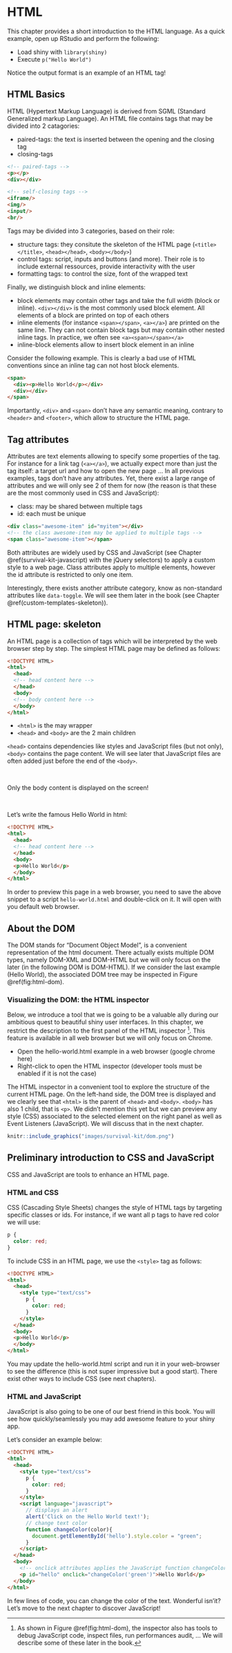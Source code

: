 # HTML {#survival-kit-html}
This chapter provides a short introduction to the HTML language. As a quick example, open up RStudio and perform the following:

  - Load shiny with `library(shiny)` 
  - Execute `p("Hello World")` 
  
Notice the output format is an example of an HTML tag!

## HTML Basics
HTML (Hypertext Markup Language) is derived from SGML (Standard Generalized markup Language). An HTML file contains tags that may be divided into 2 catagories:

  - paired-tags: the text is inserted between the opening and the closing tag
  - closing-tags

```html
<!-- paired-tags -->
<p></p>
<div></div>

<!-- self-closing tags -->
<iframe/>
<img/>
<input/>
<br/>
```

Tags may be divided into 3 categories, based on their role:

  - structure tags: they consitute the skeleton of the HTML page (`<title></title>`, `<head></head>`, `<body></body>`)
  - control tags: script, inputs and buttons (and more). Their role is to include external ressources, provide interactivity with the user
  - formatting tags: to control the size, font of the wrapped text
  
Finally, we distinguish block and inline elements:

  - block elements may contain other tags and take the full width (block or inline). `<div></div>` is the most commonly used block element. All elements of a block are printed on top of each others
  - inline elements (for instance `<span></span>`, `<a></a>`) are printed on the same line. They can not contain block tags but may contain other nested inline tags. In practice, we often see `<a><span></span></a>` 
  - inline-block elements allow to insert block element in an inline 
  
Consider the following example. This is clearly a bad use of HTML conventions since an inline tag can not host block elements.

```html
<span>
  <div><p>Hello World</p></div>
  <div></div>
</span>
```

Importantly, `<div>` and `<span>` don't have any semantic meaning, contrary to `<header>` and `<footer>`, which allow to structure the HTML page.

## Tag attributes
Attributes are text elements allowing to specify some properties of the tag. For instance for a link tag (`<a></a>`), we actually expect more than just the tag itself: a target url and how to open the new page ... In all previous examples, tags don't have any attributes. Yet, there exist a large range of attributes and we will only see 2 of them for now (the reason is that these are the most commonly used in CSS and JavaScript):

  - class: may be shared between multiple tags
  - id: each must be unique
  
```html
<div class="awesome-item" id="myitem"></div>
<!-- the class awesome-item may be applied to multiple tags -->
<span class="awesome-item"></span>
```

Both attributes are widely used by CSS and JavaScript (see Chapter \@ref(survival-kit-javascript) with the jQuery selectors) to apply a custom style to a web page. Class attributes apply to multiple elements, however the id attribute is restricted to only one item.

Interestingly, there exists another attribute category, know as non-standard attributes like `data-toggle`. We will see them later in the book (see Chapter \@ref(custom-templates-skeleton)).


## HTML page: skeleton
An HTML page is a collection of tags which will be interpreted by the web browser step by step. The simplest HTML page may be defined as follows:

```html
<!DOCTYPE HTML>
<html>
  <head>
  <!-- head content here -->
  </head>
  <body>
  <!-- body content here -->
  </body>
</html>
```

  - `<html>` is the may wrapper
  - `<head>` and `<body>` are the 2 main children
  
`<head>` contains dependencies like styles and JavaScript files (but not only), `<body>` contains the page content. We will see later that JavaScript files are often added just before the end of the `<body>`.

<br/>
<div class="callout callout-warning">
Only the body content is displayed on the screen!
</div>
<br/>
  
Let's write the famous Hello World in html:
  
```html
<!DOCTYPE HTML>
<html>
  <head>
  <!-- head content here -->
  </head>
  <body>
  <p>Hello World</p>
  </body>
</html>
```

In order to preview this page in a web browser, you need to save the above snippet to a script `hello-world.html` and double-click on it. It will open with you default web browser.


## About the DOM
The DOM stands for "Document Object Model", is a convenient representation of the html document. There actually exists multiple DOM types, namely DOM-XML and DOM-HTML but we will only focus on the later (in the following DOM is DOM-HTML).
If we consider the last example (Hello World), the associated DOM tree may be inspected in Figure \@ref(fig:html-dom).

### Visualizing the DOM: the HTML inspector
Below, we introduce a tool that we is going to be a valuable ally during our ambitious quest to beautiful shiny user interfaces. In this chapter, we restrict the description to the first panel of the HTML inspector [^inspector]. This feature is available in all web browser but we will only focus on Chrome.

   - Open the hello-world.html example in a web browser (google chrome here)
   - Right-click to open the HTML inspector (developer tools must be enabled if it is not the case)
   
The HTML inspector in a convenient tool to explore the structure of the current HTML page. On the left-hand side, the DOM tree is displayed and we clearly see that `<html>` is the parent of `<head>` and `<body>`. `<body>` has also 1 child, that is `<p>`. We didn't mention this yet but we can preview any style (CSS) associated to the selected element on the right panel as well as Event Listeners (JavaScript). We will discuss that in the next chapter.

```r
knitr::include_graphics("images/survival-kit/dom.png")
```

[^inspector]: As shown in Figure \@ref(fig:html-dom), the inspector also has tools to debug JavaScript code, inspect files, run performances audit, ... We will describe some of these later in the book.


## Preliminary introduction to CSS and JavaScript
CSS and JavaScript are tools to enhance an HTML page. 

### HTML and CSS
CSS (Cascading Style Sheets) changes the style of HTML tags by targeting specific classes or ids. For instance, if we want all p tags to have red color we will use:

```css
p {
  color: red;
}
```

To include CSS in an HTML page, we use the `<style>` tag as follows:

```html
<!DOCTYPE HTML>
<html>
  <head>
    <style type="text/css">
      p {
        color: red;
      }
    </style>
  </head>
  <body>
  <p>Hello World</p>
  </body>
</html>
```

You may update the hello-world.html script and run it in your web-browser to see the difference (this is not super impressive but a good start). There exist other ways to include CSS (see next chapters).

### HTML and JavaScript
JavaScript is also going to be one of our best friend in this book. 
You will see how quickly/seamlessly you may add awesome feature to your shiny app.

Let's consider an example below:

```html
<!DOCTYPE HTML>
<html>
  <head>
    <style type="text/css">
      p {
        color: red;
      }
    </style>
    <script language="javascript">
      // displays an alert 
      alert('Click on the Hello World text!');
      // change text color
      function changeColor(color){
        document.getElementById('hello').style.color = "green";
      }
    </script>
  </head>
  <body>
    <!-- onclick attributes applies the JavaScript function changeColor define above -->
    <p id="hello" onclick="changeColor('green')">Hello World</p>
  </body>
</html>
```

In few lines of code, you can change the color of the text. Wonderful isn'it?
Let's move to the next chapter to discover JavaScript!
